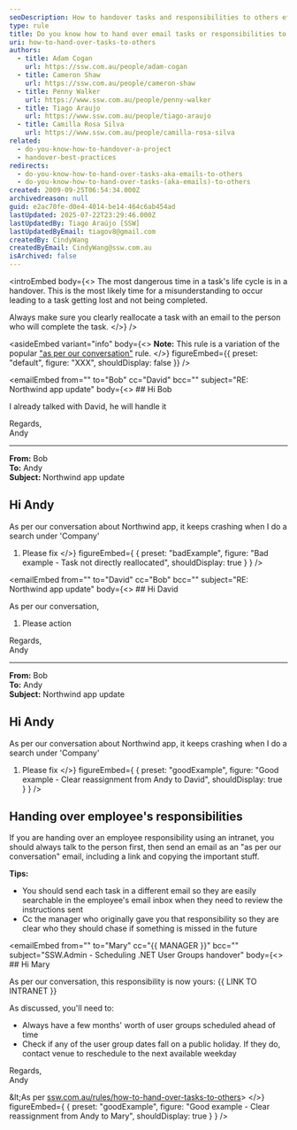 ```yaml
---
seoDescription: How to handover tasks and responsibilities to others effectively, ensuring a smooth transition and minimizing misunderstandings.
type: rule
title: Do you know how to hand over email tasks or responsibilities to others?
uri: how-to-hand-over-tasks-to-others
authors:
  - title: Adam Cogan
    url: https://ssw.com.au/people/adam-cogan
  - title: Cameron Shaw
    url: https://ssw.com.au/people/cameron-shaw
  - title: Penny Walker
    url: https://www.ssw.com.au/people/penny-walker
  - title: Tiago Araujo
    url: https://www.ssw.com.au/people/tiago-araujo
  - title: Camilla Rosa Silva
    url: https://www.ssw.com.au/people/camilla-rosa-silva
related:
  - do-you-know-how-to-handover-a-project
  - handover-best-practices
redirects:
  - do-you-know-how-to-hand-over-tasks-aka-emails-to-others
  - do-you-know-how-to-hand-over-tasks-(aka-emails)-to-others
created: 2009-09-25T06:54:34.000Z
archivedreason: null
guid: e2ac70fe-d0e4-4014-be14-464c6ab454ad
lastUpdated: 2025-07-22T23:29:46.000Z
lastUpdatedBy: Tiago Araújo [SSW]
lastUpdatedByEmail: tiagov8@gmail.com
createdBy: CindyWang
createdByEmail: CindyWang@ssw.com.au
isArchived: false
---
```


<introEmbed
  body={<>
The most dangerous time in a task's life cycle is in a handover. This is the most likely time for a misunderstanding to occur leading to a task getting lost and not being completed.

Always make sure you clearly reallocate a task with an email to the person who will complete the task.
  </>}
/>

<asideEmbed
  variant="info"
  body={<>
    **Note:** This rule is a variation of the popular ["as per our conversation"](/as-per-our-conversation-emails) rule.
  </>}
  figureEmbed={{
    preset: "default",
    figure: "XXX",
    shouldDisplay: false
  }}
/>


<emailEmbed
  from=""
  to="Bob"
  cc="David"
  bcc=""
  subject="RE: Northwind app update"
  body={<>
    ## Hi Bob

I already talked with David, he will handle it

Regards,\
Andy

---

**From:** Bob\
**To:** Andy\
**Subject:** Northwind app update

## Hi Andy

As per our conversation about Northwind app, it keeps crashing when I do a search under 'Company'

1. Please fix
  </>}
  figureEmbed={ {
    preset: "badExample",
    figure: "Bad example - Task not directly reallocated",
    shouldDisplay: true
  } }
/>

<emailEmbed
  from=""
  to="David"
  cc="Bob"
  bcc=""
  subject="RE: Northwind app update"
  body={<>
    ## Hi David

As per our conversation,

1. Please action

Regards,\
Andy

---

**From:** Bob\
**To:** Andy\
**Subject:** Northwind app update

## Hi Andy

As per our conversation about Northwind app, it keeps crashing when I do a search under 'Company'

1. Please fix
  </>}
  figureEmbed={ {
    preset: "goodExample",
    figure: "Good example - Clear reassignment from Andy to David",
    shouldDisplay: true
  } }
/>

## Handing over employee's responsibilities

If you are handing over an employee responsibility using an intranet, you should always talk to the person first, then send an email as an "as per our conversation" email, including a link and copying the important stuff.

**Tips:**

* You should send each task in a different email so they are easily searchable in the employee's email inbox when they need to review the instructions sent
* Cc the manager who originally gave you that responsibility so they are clear who they should chase if something is missed in the future

<emailEmbed
  from=""
  to="Mary"
  cc="&#123;&#123; MANAGER &#125;&#125;"
  bcc=""
  subject="SSW.Admin - Scheduling .NET User Groups handover"
  body={<>
    ## Hi Mary

As per our conversation, this responsibility is now yours: &#123;&#123; LINK TO INTRANET &#125;&#125;

As discussed, you'll need to:

* Always have a few months' worth of user groups scheduled ahead of time
* Check if any of the user group dates fall on a public holiday. If they do, contact venue to reschedule to the next available weekday

Regards,\
Andy

\&lt;As per [ssw.com.au/rules/how-to-hand-over-tasks-to-others](/how-to-hand-over-tasks-to-others)&gt;
  </>}
  figureEmbed={ {
    preset: "goodExample",
    figure: "Good example - Clear reassignment from Andy to Mary",
    shouldDisplay: true
  } }
/>
